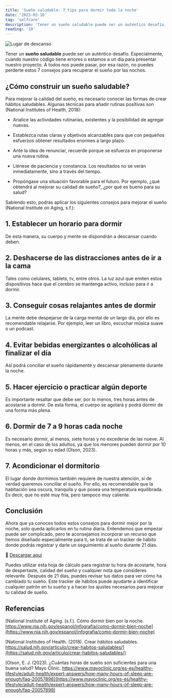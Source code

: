 ```yaml
---
title: 'Sueño saludable: 7 tips para dormir toda la noche'
date: '2023-03-10'
tag: 'selfcare'
description: 'Tener un sueño saludable puede ser un auténtico desafío. Especialmente, cuando nuestro código tiene errores o estamos a un día para presentar nuestro proyecto. A todos nos puede pasar, por esa razón, no puedes perderte estos 7 consejos para recuperar el sueño por las noches.'
reading: '10'
---
```


![Lugar de descanso](https://images.pexels.com/photos/10079452/pexels-photo-10079452.jpeg?cs=srgb&dl=pexels-mo-eid-10079452.jpg&fm=jpg&w=320&h=400)

Tener un **sueño saludable** puede ser un auténtico desafío. Especialmente, cuando nuestro código tiene errores o estamos a un día para presentar nuestro proyecto. A todos nos puede pasar, por esa razón, no puedes perderte estos 7 consejos para recuperar el sueño por las noches.


## ¿Cómo construir un sueño saludable?

Para mejorar la calidad del sueño, es necesario conocer las formas de crear hábitos saludables. Algunas técnicas para añadir rutinas positivas son (National Institutes of Health, 2018):

* Analice las actividades rutinarias, existentes y la posibilidad de agregar nuevas.

* Establezca rutas claras y objetivos alcanzables para que con pequeños esfuerzos obtener resultados enormes a largo plazo.

* Ante la idea de renunciar, recuerde porque se esfuerza en proponerse una nueva rutina.

* Llénese de paciencia y constancia. Los resultados no se verán inmediatamente, sino a través del tiempo.

* Propóngase una situación favorable para el futuro. Por ejemplo, ¿qué obtendrá al mejorar su calidad de sueño?, ¿por qué es bueno para su salud?

Sabiendo esto, podrás aplicar los siguientes consejos para mejorar el sueño (National Institute on Aging, s.f.):

## 1. Establecer un horario para dormir

De esta manera, su cuerpo y mente se dispondrán a descansar cuando deben.

## 2. Deshacerse de las distracciones antes de ir a la cama

Tales como celulares, tablets, tv, entre otros. La luz azul que emiten estos dispositivos hace que el cerebro se mantenga activo, incluso para ir a dormir.

## 3. Conseguir cosas relajantes antes de dormir

La mente debe despejarse de la carga mental de un largo día, por ello es recomendable relajarse. Por ejemplo, leer un libro, escuchar música suave o un podcast.

## 4. Evitar bebidas energizantes o alcohólicas al finalizar el día

Así podrá conciliar el sueño rápidamente y descansar plenamente durante la noche.

## 5. Hacer ejercicio o practicar algún deporte

Es importante resaltar que debe ser, por lo menos, tres horas antes de acostarse a dormir. De esta forma, el cuerpo se agotará y podrá dormir de una forma más plena.

## 6. Dormir de 7 a 9 horas cada noche

Es necesario dormir, al menos, siete horas y no excederse de las nueve. Al menos, en el caso de los adultos, ya que los menores pueden dormir por 10 horas y más, según su edad (Olson, 2023).

## 7. Acondicionar el dormitorio

El lugar donde dormimos también requiere de nuestra atención, si de verdad queremos conciliar el sueño. Por ello, es recomendable que la habitación sea oscura, tranquila y que posea una temperatura equilibrada. Es decir, que no esté muy fría, pero tampoco muy caliente.

## Conclusión

Ahora que ya conoces todos estos consejos para dormir mejor por la noche, solo queda aplicarlos en tu rutina diaria.
Entendemos que empezar puede ser complicado, pero te aconsejamos incorporar un recurso que hemos diseñado especialmente para ti, se trata de un tracker de hábito donde podrás registrar y darle un seguimiento al sueño durante 21 días.

🔗 [Descargar aquí](https://docs.google.com/spreadsheets/d/1HKKiJE5UIYzQkTIzfHxcC36g2bwp-nwvRLPgvVLw4-c/edit?usp=sharing)

Puedes utilizar esta hoja de cálculo para registrar tu hora de acostarte, hora de despertaste, calidad del sueño y cualquier nota que consideres relevante. Después de 21 días, puedes revisar tus datos para ver cómo ha cambiado tu sueño. Este tracker de hábitos puede ayudarte a identificar cualquier patrón en tu sueño y a hacer los ajustes necesarios para mejorar tu calidad de sueño.

## Referencias

[National Institute of Aging. (s.f.). Cómo dormir bien por la noche. https://www.nia.nih.gov/espanol/infografia/como-dormir-bien-noche](https://www.nia.nih.gov/espanol/infografia/como-dormir-bien-noche)


[National Institutes of Health. (2018). Crear hábitos saludables. https://salud.nih.gov/articulo/crear-habitos-saludables/](https://salud.nih.gov/articulo/crear-habitos-saludables/)


[Olson, E. J. (2023). ¿Cuántas horas de sueño son suficientes para una buena salud? Mayo Clinic. https://www.mayoclinic.org/es-es/healthy-lifestyle/adult-health/expert-answers/how-many-hours-of-sleep-are-enough/faq-20057898](https://www.mayoclinic.org/es-es/healthy-lifestyle/adult-health/expert-answers/how-many-hours-of-sleep-are-enough/faq-20057898)